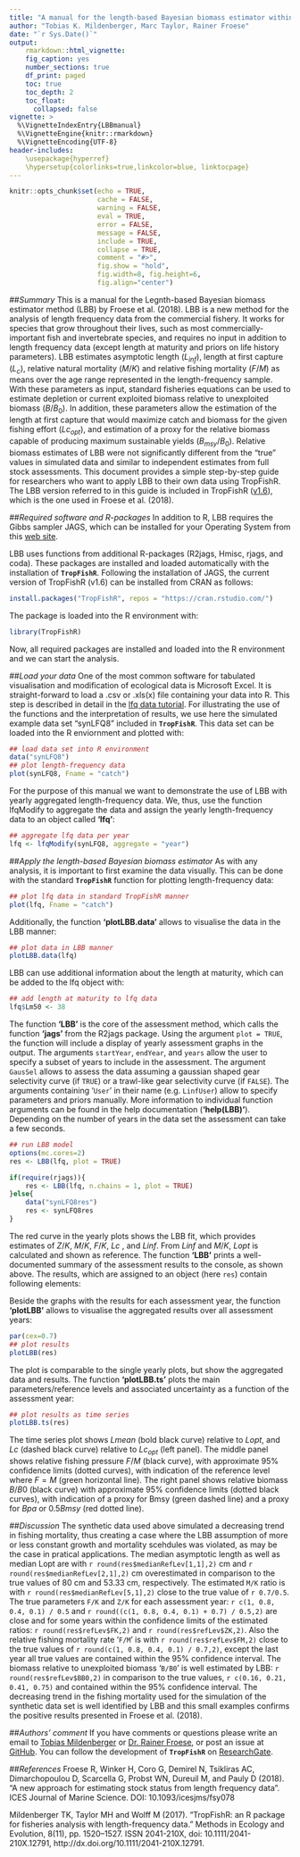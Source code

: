 ```yaml
---
title: "A manual for the length-based Bayesian biomass estimator within TropFishR"
author: "Tobias K. Mildenberger, Marc Taylor, Rainer Froese"
date: "`r Sys.Date()`"
output:
    rmarkdown::html_vignette:
    fig_caption: yes
    number_sections: true
    df_print: paged
    toc: true
    toc_depth: 2
    toc_float:
      collapsed: false
vignette: >
  %\VignetteIndexEntry{LBBmanual}
  %\VignetteEngine{knitr::rmarkdown}
  %\VignetteEncoding{UTF-8}
header-includes:
    \usepackage{hyperref}
    \hypersetup{colorlinks=true,linkcolor=blue, linktocpage}
---
```


```r
knitr::opts_chunk$set(echo = TRUE,
                      cache = FALSE,
                      warning = FALSE,
                      eval = TRUE,
                      error = FALSE,
                      message = FALSE,
                      include = TRUE,
                      collapse = TRUE,
                      comment = "#>",
                      fig.show = "hold",
                      fig.width=8, fig.height=6,
                      fig.align="center")
```


##*Summary*
This is a manual for the Legnth-based Bayesian biomass estimator method (LBB) by Froese et al. (2018). LBB is a new method for the analysis of length frequency data from the commercial fishery. It works for species that grow throughout their lives, such as most commercially-important fish and invertebrate species, and requires no input in addition to length frequency data (except length at maturity and priors on life history parameters). LBB estimates asymptotic length ($L_{inf}$), length at first capture ($L_c$), relative natural mortality ($M/K$) and relative fishing mortality ($F/M$) as means over the age range represented in the length-frequency sample. With these parameters as input, standard fisheries equations can be used to estimate depletion or current exploited biomass relative to unexploited biomass ($B/B_0$). In addition, these parameters allow the estimation of the length at first capture that would maximize catch and biomass for the given fishing effort ($Lc_{opt}$), and estimation of a proxy for the relative biomass capable of producing maximum sustainable yields ($B_{msy}/B_0$). Relative biomass estimates of LBB were not significantly different from the “true” values in simulated data and similar to independent estimates from full stock assessments. This document provides a simple step-by-step guide for researchers who want to apply LBB to their own data using TropFishR. The LBB version referred to in this guide is included in TropFishR ([v1.6](https://github.com/tokami/TropFishR/releases/tag/v1.6)), which is the one used in Froese et al. (2018). 



##*Required software and R-packages*
In addition to R, LBB requires the Gibbs sampler JAGS, which can be installed for your Operating System from this [web site](http://sourceforge.net/projects/mcmc-jags/files/JAGS/4.x).

LBB uses functions from additional R-packages (R2jags, Hmisc, rjags, and coda). These packages are installed and loaded automatically with the installation of **`TropFishR`**. Following the installation of JAGS, the current version of TropFishR (v1.6) can be installed from CRAN as follows:

```r
install.packages("TropFishR", repos = "https://cran.rstudio.com/")
```

The package is loaded into the R environment with:

```r
library(TropFishR)
```

Now, all required packages are installed and loaded into the R environment and we can start the analysis.


##*Load your data*
One of the most common software for tabulated visualisation and modification of ecological data is Microsoft Excel. It is straight-forward to load a .csv or .xls(x) file containing your data into R. This step is described in detail in the [lfq data tutorial](https://cran.r-project.org/package=TropFishR/vignettes/lfqData.html). For illustrating the use of the functions and the interpretation of results, we use here the simulated example data set "synLFQ8" included in **`TropFishR`**. This data set can be loaded into the R enviornment and plotted with:

```r
## load data set into R environment
data("synLFQ8")
## plot length-frequency data
plot(synLFQ8, Fname = "catch")
```

For the purpose of this manual we want to demonstrate the use of LBB with yearly aggregated length-frequency data. We, thus, use the function lfqModify to aggregate the data and assign the yearly length-frequency data to an object called **'lfq'**:

```r
## aggregate lfq data per year
lfq <- lfqModify(synLFQ8, aggregate = "year")
```


##*Apply the length-based Bayesian biomass estimator*
As with any analysis, it is important to first examine the data visually. This can be done with the standard **`TropFishR`** function for plotting length-frequency data:

```r
## plot lfq data in standard TropFishR manner
plot(lfq, Fname = "catch")
```

Additionally, the function **'plotLBB.data'** allows to visualise the data in the LBB manner:

```r
## plot data in LBB manner
plotLBB.data(lfq)
```

LBB can use additional information about the length at maturity, which can be added to the lfq object with:

```r
## add length at maturity to lfq data
lfq$Lm50 <- 38  
```

The function **'LBB'** is the core of the assessment method, which calls the function **'jags'** from the R2jags package. Using the argument `plot = TRUE`, the function will include a display of yearly assessment graphs in the output. The arguments `startYear`, `endYear`, and `years` allow the user to specify a subset of years to include in the assessment. The argument `GausSel` allows to assess the data assuming a gaussian shaped gear selectivity curve (if `TRUE`) or a trawl-like gear selectivity curve (if `FALSE`). The arguments containing '`User`' in their name (e.g. `LinfUser`) allow to specify parameters and priors manually. More information to individual function arguments can be found in the help documentation (**'help(LBB)'**). Depending on the number of years in the data set the assessment can take a few seconds.

```r
## run LBB model
options(mc.cores=2)
res <- LBB(lfq, plot = TRUE)
```


```r
if(require(rjags)){
    res <- LBB(lfq, n.chains = 1, plot = TRUE)
}else{
    data("synLFQ8res")
    res <- synLFQ8res
}
```

The red curve in the yearly plots shows the LBB fit, which provides estimates of $Z/K$, $M/K$, $F/K$, $Lc$ , and $Linf$. From $Linf$ and $M/K$, $Lopt$ is calculated and shown as reference. The function **'LBB'** prints a well-documented summary of the assessment results to the console, as shown above. The results, which are assigned to an object (here `res`) contain following elements: \begin{itemize} \item the input data, \item {\bfseries `GausSel'} (as defined above), \item the data frame {\bfseries `priors'}, showing used priors for $Linf$, $Z/K$,  $M/K$, $Lc$, $alpha$ and the fixed value for $F/K$, \item the data frame {\bfseries `refLev'} containing all estimated parameters and reference levels for each assessment year, \item the data frame {\bfseries `medianRefLev'} with the median and confidence intervals for all estimated parameters and reference levels over all assessment years, \item the data frame {\bfseries `lastRefLev'} with median and confidence intervals for all estimated parameters and reference levels for the last assessment year, \item and the data frame {\bfseries `LFall'} with the length frequency distribution aggregated over all assessment years. \end{itemize}

Beside the graphs with the results for each assessment year, the function **'plotLBB'** allows to visualise the aggregated results over all assessment years:

```r
par(cex=0.7)
## plot results
plotLBB(res)
```

The plot is comparable to the single yearly plots, but show the aggregated data and results. The function **'plotLBB.ts'** plots the main parameters/reference levels and associated uncertainty as a function of the assessment year:

```r
## plot results as time series
plotLBB.ts(res)
```
 
The time series plot shows $Lmean$ (bold black curve) relative to $Lopt$, and $Lc$ (dashed black curve) relative to $Lc_{opt}$ (left panel). The middle panel shows relative fishing pressure $F/M$ (black curve), with approximate 95\% confidence limits (dotted curves), with indication of the reference level where $F = M$ (green horizontal line). The right panel shows relative biomass $B/B0$ (black curve) with approximate 95\% confidence limits (dotted black curves), with indication of a proxy for Bmsy (green dashed line) and a proxy for $Bpa$ or $0.5 Bmsy$ (red dotted line).

##*Discussion*
The synthetic data used above simulated a decreasing trend in fishing mortality, thus creating a case where the LBB assumption of more or less constant growth and mortality scehdules was violated, as may be the case in pratical applications. The median asymptotic length as well as median Lopt are with `r round(res$medianRefLev[1,1],2)` cm and `r round(res$medianRefLev[2,1],2)` cm overestimated in comparison to the true values of 80 cm and 53.33 cm, respectively. The estimated `M/K` ratio is with `r round(res$medianRefLev[5,1],2)` close to the true value of `r 0.7/0.5`. The true parameters `F/K` and `Z/K` for each assessment year: `r c(1, 0.8, 0.4, 0.1) / 0.5` and `r round((c(1, 0.8, 0.4, 0.1) + 0.7) / 0.5,2)`  are close and for some years  within the confidence limits of the estimated ratios: `r round(res$refLev$FK,2)` and `r round(res$refLev$ZK,2)`. Also the relative fishing mortality rate '`F/M`' is with `r round(res$refLev$FM,2)` close to the true values of `r round(c(1, 0.8, 0.4, 0.1) / 0.7,2)`, except the last year all true values are contained within the 95\% confidence interval. The biomass relative to unexploited biomass '`B/B0`' is well estimated by LBB: `r round(res$refLev$BB0,2)` in comparison to the true values, `r c(0.16, 0.21, 0.41, 0.75)` and contained within the 95\% confidence interval. The decreasing trend in the fishing mortality used for the simulation of the synthetic data set is well identified by LBB and this small examples confirms the positive results presented in Froese et al. (2018).

##*Authors' comment*
If you have comments or questions please write an email to [Tobias Mildenberger](mailto:t.k.mildenberger@gmail.com) or [Dr. Rainer Froese](mailto:rfroese@geomar.de), or post an issue at [GitHub](https://github.com/tokami/TropFishR/issues). You can follow the development of **`TropFishR`** on [ResearchGate](https://www.researchgate.net/project/TropFishR?_esc=homefeed&_viewIds%5B0%5D=hVPmo2RDCok60qGq2z0JOroN&_viewIds%5B1%5D=zyj0j6jnUgNvrPXMrG9rouAP).


##*References*
Froese R, Winker H, Coro G, Demirel N, Tsikliras AC, Dimarchopoulou D, Scarcella G, Probst WN, Dureuil M, and Pauly D (2018). "A new approach for estimating stock status from length frequency data". ICES Journal of Marine Science. DOI: 10.1093/icesjms/fsy078

Mildenberger TK, Taylor MH and Wolff M (2017). “TropFishR: an R package for fisheries analysis with length-frequency data.” Methods in Ecology and Evolution, 8(11), pp. 1520–1527. ISSN 2041-210X, doi: 10.1111/2041-210X.12791, http://dx.doi.org/10.1111/2041-210X.12791. 
